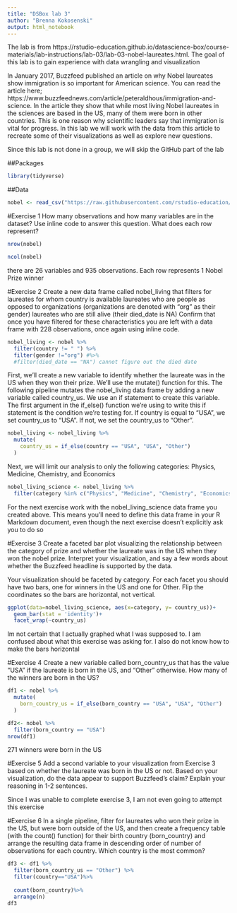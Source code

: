 ---
title: "DSBox lab 3"
author: "Brenna Kokosenski"
output: html_notebook
---

The lab is from https://rstudio-education.github.io/datascience-box/course-materials/lab-instructions/lab-03/lab-03-nobel-laureates.html. The goal of this lab is to gain experience with data wrangling and visualization

In January 2017, Buzzfeed published an article on why Nobel laureates show immigration is so important for American science. You can read the article here; https://www.buzzfeednews.com/article/peteraldhous/immigration-and-science. In the article they show that while most living Nobel laureates in the sciences are based in the US, many of them were born in other countries. This is one reason why scientific leaders say that immigration is vital for progress. In this lab we will work with the data from this article to recreate some of their visualizations as well as explore new questions.

Since this lab is not done in a group, we will skip the GitHub part of the lab

##Packages
```{r}
library(tidyverse)
```

##Data
```{r}
nobel <- read_csv("https://raw.githubusercontent.com/rstudio-education/datascience-box/main/course-materials/lab-instructions/lab-03/data/nobel.csv")
```

#Exercise 1
How many observations and how many variables are in the dataset? Use inline code to answer this question. What does each row represent?
```{r}
nrow(nobel)
```
```{r}
ncol(nobel)
```
there are 26 variables and 935 observations. Each row represents 1 Nobel Prize winner

#Exercise 2
Create a new data frame called nobel_living that filters for 
laureates for whom country is available
laureates who are people as opposed to organizations (organizations are denoted with "org" as their gender)
laureates who are still alive (their died_date is NA)
Confirm that once you have filtered for these characteristics you are left with a data frame with 228 observations, once again using inline code.

```{r}
nobel_living <- nobel %>%
  filter(country != " ") %>%
  filter(gender !="org") #%>%
  #filter(died_date == "NA") cannot figure out the died date 
```

First, we’ll create a new variable to identify whether the laureate was in the US when they won their prize. We’ll use the mutate() function for this. The following pipeline mutates the nobel_living data frame by adding a new variable called country_us. We use an if statement to create this variable. The first argument in the if_else() function we’re using to write this if statement is the condition we’re testing for. If country is equal to "USA", we set country_us to "USA". If not, we set the country_us to "Other".

```{r}
nobel_living <- nobel_living %>%
  mutate(
    country_us = if_else(country == "USA", "USA", "Other")
  )
```

Next, we will limit our analysis to only the following categories: Physics, Medicine, Chemistry, and Economics
```{r}
nobel_living_science <- nobel_living %>%
  filter(category %in% c("Physics", "Medicine", "Chemistry", "Economics"))
```

For the next exercise work with the nobel_living_science data frame you created above. This means you’ll need to define this data frame in your R Markdown document, even though the next exercise doesn’t explicitly ask you to do so

#Exercise 3
Create a faceted bar plot visualizing the relationship between the category of prize and whether the laureate was in the US when they won the nobel prize. Interpret your visualization, and say a few words about whether the Buzzfeed headline is supported by the data.

Your visualization should be faceted by category.
For each facet you should have two bars, one for winners in the US and one for Other.
Flip the coordinates so the bars are horizontal, not vertical.

```{r}
ggplot(data=nobel_living_science, aes(x=category, y= country_us))+
  geom_bar(stat = 'identity')+
  facet_wrap(~country_us)
```
Im not certain that I actually graphed what I was supposed to. I am confused about what this exercise was asking for. I also do not know how to make the bars horizontal

#Exercise 4
Create a new variable called born_country_us that has the value "USA" if the laureate is born in the US, and "Other" otherwise. How many of the winners are born in the US?
```{r}
df1 <- nobel %>%
  mutate(
    born_country_us = if_else(born_country == "USA", "USA", "Other")
  )
```

```{r}
df2<- nobel %>%
  filter(born_country == "USA")
nrow(df1)
```
271 winners were born in the US

#Exercise 5
Add a second variable to your visualization from Exercise 3 based on whether the laureate was born in the US or not. Based on your visualization, do the data appear to support Buzzfeed’s claim? Explain your reasoning in 1-2 sentences.

Since I was unable to complete exercise 3, I am not even going to attempt this exercise

#Exercise 6
In a single pipeline, filter for laureates who won their prize in the US, but were born outside of the US, and then create a frequency table (with the count() function) for their birth country (born_country) and arrange the resulting data frame in descending order of number of observations for each country. Which country is the most common?
```{r}
df3 <- df1 %>%
  filter(born_country_us == "Other") %>%
  filter(country=="USA")%>%
  
  count(born_country)%>%
  arrange(n)
df3
```



